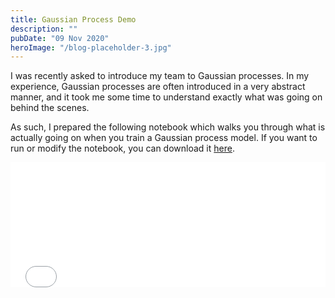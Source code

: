 ```yaml
---
title: Gaussian Process Demo
description: ""
pubDate: "09 Nov 2020"
heroImage: "/blog-placeholder-3.jpg"
---
```


I was recently asked to introduce my team to Gaussian processes. In my experience, Gaussian processes are often introduced in a very abstract manner, and it took me some time to understand exactly what was going on behind the scenes.

As such, I prepared the following notebook which walks you through what is actually going on when you train a Gaussian process model. If you want to run or modify the notebook, you can download it <a href="/notebooks/gp_demo.ipynb" download>here</a>.

<iframe
  src="/notebooks/gp_demo.html"
  onload='javascript:(function(o){o.style.height=o.contentWindow.document.body.scrollHeight+"px";}(this));'
  style="height:200px;width:100%;border:none;overflow:hidden;"
></iframe>
